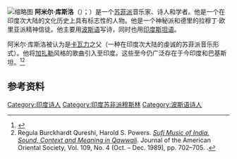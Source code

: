 [[File:Amir_Khusro.jpg|缩略图]]
'''阿米尔·库斯洛'''（{{lang-ur|{{Nastaliq|ابوالحسن یمین‌الدین خسرو}}}}）；{{bd|1253年||1325年||}}）是一个[[蘇非主義|苏菲派]]音乐家、诗人和学者。他是一个在印度次大陆的文化历史上具有标志性的人物。他是一个神秘派和德里的拉穆丁·欧里亚派精神信徒。他主要用[[波斯语|波斯语]]写诗，同时也用[[印度斯坦语|印度斯坦语]]。

阿米尔·库斯洛被认为是[[卡瓦力|卡瓦力]]之父（一种在印度次大陆的虔诚的苏菲派音乐形式）。他将[[加扎勒|加扎勒]]风格的歌曲引入至印度。这些至今仍广泛存在于今印度和巴基斯坦。<ref>{{cite book
 | last = Latif
 | first = Syed Abdulla
 | title = An Outline of the Cultural History of India
 | publisher = Institute of Indo-Middle East Cultural Studies (reprinted by Munshiram Manoharlal Publishers)
 | origyear = 1958
 | year = 1979
 | pages = 334
 | isbn = 81-7069-085-4
}}</ref><ref>Regula Burckhardt Qureshi, Harold S. Powers. ''[http://links.jstor.org/sici?sici=0003-0279(198910%2F12)109%3A4%3C702%3ASMOIAP%3E2.0.CO%3B2-C Sufi Music of India. Sound, Context and Meaning in Qawwali]''. Journal of the American Oriental Society, Vol. 109, No. 4 (Oct. – Dec. 1989), pp. 702–705. {{doi|10.2307/604123}}.</ref>

==参考资料==
{{Reflist}}

{{india-bio-stub}}
{{normdaten}}
{{DEFAULTSORT: Khusrow, Amir}}
[[Category:印度诗人|Category:印度诗人]]
[[Category:印度苏非派穆斯林|Category:印度苏非派穆斯林]]
[[Category:波斯语诗人|Category:波斯语诗人]]